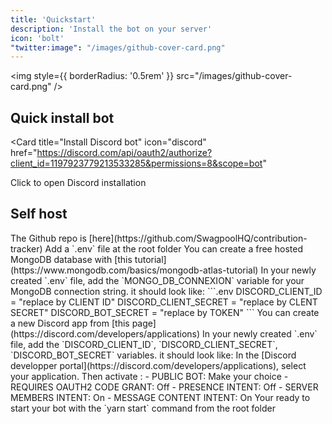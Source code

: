 ```yaml
---
title: 'Quickstart'
description: 'Install the bot on your server'
icon: 'bolt'
"twitter:image": "/images/github-cover-card.png"
---
```


<img
  style={{ borderRadius: '0.5rem' }}
  src="/images/github-cover-card.png"
/>

## Quick install bot

<Card
  title="Install Discord bot"
  icon="discord"
  href="https://discord.com/api/oauth2/authorize?client_id=1197923779213533285&permissions=8&scope=bot"
>
  Click to open Discord installation
</Card>

## Self host

<Steps>
  <Step title="Clone repo">
    The Github repo is [here](https://github.com/SwagpoolHQ/contribution-tracker)
  </Step>
  <Step title="Setup .env">
    Add a `.env` file at the root folder
  </Step>

  <Step title="Setup your MongoDB credentials">
    <Info>You can create a free hosted MongoDB database with [this tutorial](https://www.mongodb.com/basics/mongodb-atlas-tutorial)</Info>
    In your newly created `.env` file, add the `MONGO_DB_CONNEXION` variable for your MongoDB connection string.  
    it should look like:
    ```.env
      DISCORD_CLIENT_ID = "replace by CLIENT ID"
      DISCORD_CLIENT_SECRET = "replace by CLENT SECRET"
      DISCORD_BOT_SECRET = "replace by TOKEN"
    ```
  </Step>
  
  
  <Step title="Setup your Discord app credentials">
    <Info>You can create a new Discord app from</Info>
    [this page](https://discord.com/developers/applications)
      In your newly created `.env` file, add the `DISCORD_CLIENT_ID`, `DISCORD_CLIENT_SECRET`, `DISCORD_BOT_SECRET` variables.
      it should look like:
      
  </Step>

  <Step title="Configure your Discord app ">
    In the [Discord developper portal](https://discord.com/developers/applications), select your application.  
    Then activate : 
    - PUBLIC BOT: Make your choice
    - REQUIRES OAUTH2 CODE GRANT: Off
    - PRESENCE INTENT: Off
    - SERVER MEMBERS INTENT: On
    - MESSAGE CONTENT INTENT: On
  </Step>

  
  <Step title="Start your bot">
    Your ready to start your bot with the `yarn start` command from the root folder
  </Step>
</Steps>










